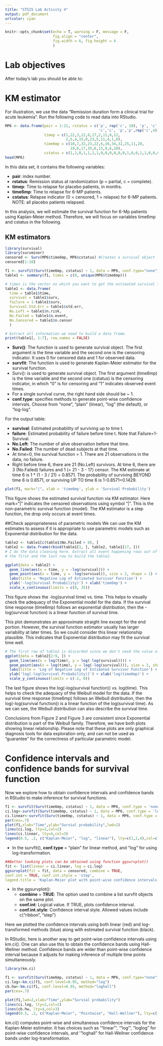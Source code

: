 ```yaml
---
title: "ST525 Lab Activity 4"
output: pdf_document
urlcolor: cyan
---
```

```r
knitr::opts_chunk$set(echo = T, warning = F, message = F, 
                      fig.align = "center",
                      fig.width = 6, fig.height = 4
                      )
```

# Lab objectives

After today's lab you should be able to:
\begin{itemize}
\item Implement KM estimator in RStudio.
\item Understand KM estimator table and plot the estimated survival function.
\item Check if potential parametric models are appropriate for the observed survival time.
\item Obtain point-wise confidence intervals (CI) and confidence bands (CB) for KM estimator in RStudio.
\end{itemize}

# KM estimator

For illustration, we use the data "Remission duration form a clinical trial for acute leukemia". Run the following code to read data into RStudio.

```r
MP6 <- data.frame(pair = 1:21, rstatus = c('p', rep('c', 10), 'p', 'c',
                                           'c','c', 'p','p',rep('c',4)),
                  timep = c(1,22,3,12,8,17,2,11,8,12,
                            2,5,4,15,8,23,5,11,4,1,8), 
                  time6mp = c(10,7,32,23,22,6,16,34,32,25,11,20,
                              19,6,17,35,6,13,9,6,10),
                  cstatus = c(1,1,0,1,1,1,1,0,0,0,0,0,0,1,0,0,1,1,0,0,0))
head(MP6)
```



In this data set, it contains the following variables:

* __pair__: index number.
* __rstatus__: Remission status at randomization (p = partial, c = complete).
* __timep__: Time to relapse for placebo patients, in months.
* __time6mp__: Time to relapse for 6-MP patients.
* __cstatus__: Relapse indicator (0 = censored, 1 = relapse) for 6-MP patients. NOTE: all placebo patients relapsed.

In this analysis, we will estimate the survival function for 6-Mp patients using Kaplan-Meier method. Therefore, we will focus on variables time6mp and cstatus in the following.

## KM estimators 


```r
library(survival)
library(survminer)
censored <- Surv(MP6$time6mp, MP6$cstatus) #Creates a survival object
censored[1:10] 

f1 <- survfit(Surv(time6mp, cstatus) ~ 1, data = MP6, conf.type="none") 
table1 <- summary(f1, times = c(0, unique(MP6$time6mp)))

# times is the vector on which you want to get the estimated survival function values.
table1 <- data.frame(
  time = table1$time, 
  survival = table1$surv, 
  failure = 1-table1$surv, 
  Survival.Std.Err = table1$std.err, 
  No.Left = table1$n.risk, 
  No.Failed = table1$n.event, 
  No.Censored = table1$n.censor
  )

# Extract all information we need to build a data frame.
print(table1[, 1:7], row.names = FALSE)

```
* __Surv()__: The function is used to generate survival object. The first argument is the time variable and the second one is the censoring indicator. It uses 0 for censored data and 1 for observed data.
* __survfit__: The function is used to generate Kaplan-Meier estimator for the survival function. 
 + Surv(): is used to generate survival object. The first argument (time6mp) is the time variable and the second one (cstatus) is the censoring indicator, in which "0" is for censoring and "1"  indicates observed event times.
  + For a single survival curve, the right hand side should be ~ 1.
  + __conf.type__: specifies methods to generate point-wise confidence intervals. Choose from "none", "plain" (linear), "log" (the default), or "log-log". 

For the output table:

* __survival__: Estimated probability of surviving up to time t.
* __failure__: Estimated probability of failure before time t. Note that Failure=1-Survival.
* __No.Left__: The number of alive observation before that time.
* __No.Failed__: The number of dead subjects at that time.
* At time=0, the survival function = 1. There are 21 observations in the data, no failure.
* Right before time 6, there are 21 (No.Left) survivors. At time 6, there are 3 (No.Failed) failures and 1 (= 21 - 3 - 17) censor. The KM estimate at time 6 is 1 * (1 - 3 / 21) = 0.8571. The probability of surviving BEYOND time 6  is 0.8571, or surviving UP TO time 6 is 1-0.8571=0.1429.

```r
plot(f1, mark="|", xlab = 'time6mp', ylab = 'Survival Probability')

```

This figure shows the estimated survival function via KM estimator. Here mark="|" indicates the censored observations using symbol "|".  This is the non-parametric survival function (model).  The KM estimator is a step function, the drop only occurs at event times. 

##Check appropriateness of  parametric models 
We can use the KM estimates to assess if it is appropriate to use parametric models such as Exponential distribution for the data.

```r
table2 <- table1[c(table1$No.Failed > 0), ]
table2 <- data.frame(rbind(table1[1, ], table2, table1[17, ]))
# I do the data cleaning here. Extract all event happening rows out of table 1 and insert 
# the first and the last row to build the table2.

ggplot(data = table2) + 
  geom_line(aes(x = time, y = -log(survival))) +
  geom_point(aes(x = time, y = -log(survival)), size = 2, shape = 1) +
  labs(title = 'Negative Log of Estimated Survivor Function') +
  ylab('-log(Survival Probability)') + xlab('time6mp') +
  scale_x_continuous(limits = c(0, 35))
```
This figure shows the -log(survival time) vs. time. This helps to visually check the adequacy of the Exponential model for the data. If the survival time response (time6mp) follows an exponential distribution, then the -log(survival function) is a linear function of survival time.

This plot demonstrates an approximate straight line except for the end portion. However, the survival function estimator usually has larger variability at later times. So we could consider this linear relationship plausible. This indicates that Exponential distribution may fit the survival time well. 

```r
# The first row of table2 is discarded since we don't need the value of log(0).
ggplot(data = table2[2:9, ]) + 
  geom_line(aes(x = log(time), y = log(-log(survival)))) +
  geom_point(aes(x = log(time), y = log(-log(survival))), size = 2, shape = 1) +
  labs(title = 'Log of Negative Log of Estimated Survivor Function') +
  ylab('log[-log(Survival Probability)]') + xlab('log(time6mp)') +
  scale_y_continuous(limits = c(-2, 0))
```

The last figure shows the log(-log(survival function)) vs. log(time). This helps to check the adequacy of the Weibull model for the data. If the survival time response (time6mp) follows an Weibull distribution, then the log(-log(survival function)) is a linear function of the log(survival time). As we can see, the Weibull distribution can also describe the survival time.


Conclusions from Figure 2 and Figure 3 are consistent since Exponential distribution is part of the Weibull family. Therefore, we have both plots showing linear relationship. Please note that these plots are only graphical diagnosis tools for data exploration only, and can not be used as "guarantee" for the correctness of particular parametric model.



# Confidence intervals and confidence bands for survival function
Now we explore how to obtain confidence intervals and confidence bands in RStudio to make inference for survival functions.

```r
f1 <- survfit(Surv(time6mp, cstatus) ~ 1, data = MP6, conf.type = 'none')
ci.log<-survfit(Surv(time6mp, cstatus) ~ 1, data = MP6, conf.type = 'log')
ci.linear<-survfit(Surv(time6mp, cstatus) ~ 1, data = MP6, conf.type = 'plain')
par(cex=.7)
plot(f1,xlab="Time",ylab="Survial probability",lwd=2)
lines(ci.log, lty=2,col=2)
lines(ci.linear, lty=4,col=3)
legend(0.5, .2, c("Kaplan-Meier", "log", "linear"), lty=c(1,2,4),col=c(1,2,3))
```


* In the survfit(), __conf.type__ = "plain" for linear method, and "log" for using log-transformation.

```r
##Better looking plots can be obtained using function ggsurvplot()
fit <- list(linear = ci.linear, log = ci.log)
ggsurvplot(fit = fit, data = censored, combine = TRUE, 
conf.int = TRUE, conf.int.style = 'step',
legend.title = 'Kaplan-Meier plot with point-wise confidence intervals')
```
* In the ggsurvplot():
  + __combine__ = __TRUE__: The option used to combine a list survfit objects on the same plot.
  + __conf.int__: Logical value. If TRUE, plots confidence interval.
  + __conf.int.style__: Confidence interval style. Allowed values include c("ribbon", "step")

Here we plotted the confidence intervals using both linear (red) and log-transformed methods (blue) along with estimated survival function (black).

In RStudio, here is another way to get point-wise confidence intervals using km.ci(). One can also use this to obtain the confidence bands using Hall-Wellner method. Confidence bands are wider than point-wise confidence interval because it adjusts for making inference of multiple time points simultaneously.

```r
library(km.ci)

f1 <- survfit(Surv(time6mp, cstatus) ~ 1, data = MP6, conf.type="none")
ci.log<-km.ci(f1, conf.level=0.95, method="log")
cb.hw<-km.ci(f1, conf.level=0.95, method="loghall")
par(cex=.7)

plot(f1,lwd=2,xlab="Time",ylab="Survial probability")
lines(ci.log, lty=2,col=2)
lines(cb.hw, lty=4,col=3)
legend(0.5, .2, c("Kaplan-Meier", "Pointwise", "Hall-Wellner"), lty=c(1,2,4),col=c(1,2,3))

```

km.ci() computes  point-wise and simultaneous confidence intervals for the Kaplan-Meier estimator. It has choices such as '"linear"', '"log"', "loglog" for point-wise confidence intervals, and '"loghall" for Hall-Wellner confidence bands under log-transformation.





